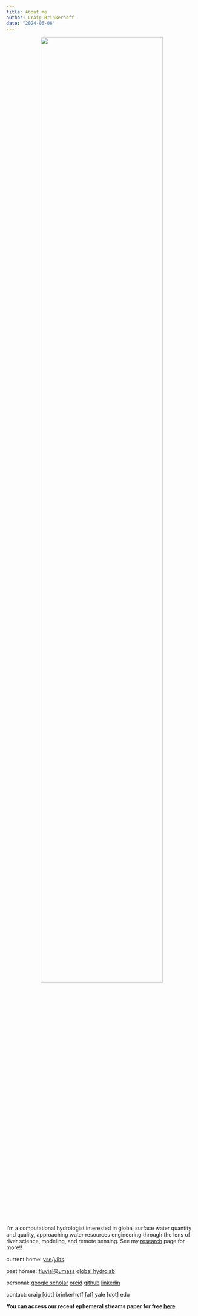 ```yaml
---
title: About me
author: Craig Brinkerhoff
date: "2024-06-06"
---
```


<center>

![](pic.jpg){width=80%}

</center>

I'm a computational hydrologist interested in global surface water quantity and quality, approaching water resources engineering through the lens of river science, modeling, and remote sensing. See my [research](/research/) page for more!!

current home: <a href="https://environment.yale.edu/" target="_blank">yse</a>/<a href="https://yibs.yale.edu/" target="_blank">yibs</a>

past homes: <a href="https://blogs.umass.edu/cjgleason/" target="_blank">fluvial@umass</a> <a href="https://wp.geog.mcgill.ca/hydrolab/" target="_blank">global hydrolab</a>

personal: <a href="https://scholar.google.com/citations?user=QeBtmYkAAAAJ&hl=en&oi=ao" target="_blank">google scholar</a> <a href="https://orcid.org/0000-0001-6701-4835" target="_blank">orcid</a> <a href="https://github.com/craigbrinkerhoff" target="_blank">github</a> <a href="https://linkedin.com/in/brinkerhoff" target="_blank">linkedin</a>

contact: craig [dot] brinkerhoff [at] yale [dot] edu

**You can access our recent ephemeral streams paper for free <a href="https://www.science.org/stoken/author-tokens/ST-1957/full" target="_blank">here</a>**

